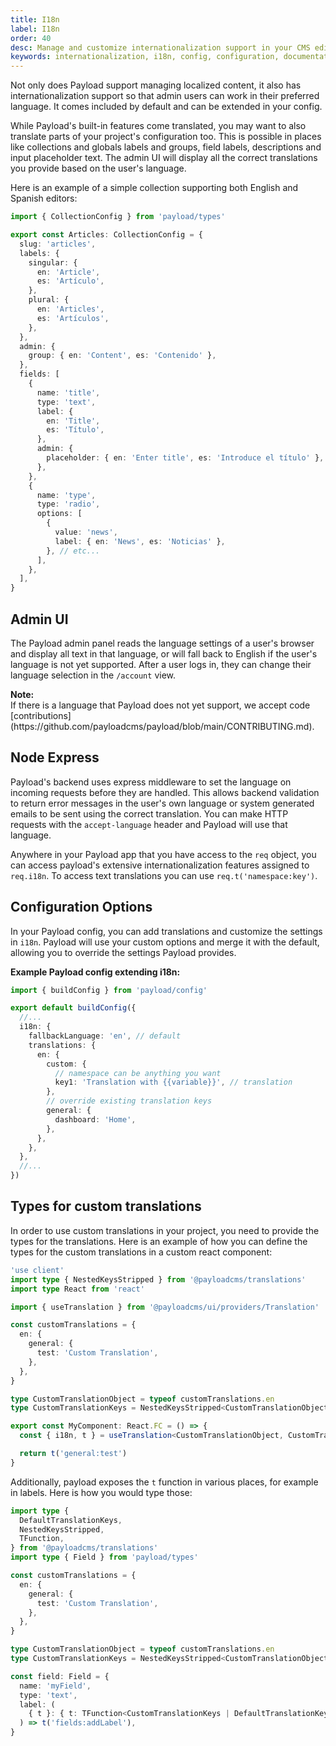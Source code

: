 ```yaml
---
title: I18n
label: I18n
order: 40
desc: Manage and customize internationalization support in your CMS editor experience
keywords: internationalization, i18n, config, configuration, documentation, Content Management System, cms, headless, javascript, node, react, express
---
```


Not only does Payload support managing localized content, it also has internationalization support so that admin users can work in their preferred language. It comes included by default and can be extended in your config.

While Payload's built-in features come translated, you may want to also translate parts of your project's configuration too. This is possible in places like collections and globals labels and groups, field labels, descriptions and input placeholder text. The admin UI will display all the correct translations you provide based on the user's language.

Here is an example of a simple collection supporting both English and Spanish editors:

```ts
import { CollectionConfig } from 'payload/types'

export const Articles: CollectionConfig = {
  slug: 'articles',
  labels: {
    singular: {
      en: 'Article',
      es: 'Artículo',
    },
    plural: {
      en: 'Articles',
      es: 'Artículos',
    },
  },
  admin: {
    group: { en: 'Content', es: 'Contenido' },
  },
  fields: [
    {
      name: 'title',
      type: 'text',
      label: {
        en: 'Title',
        es: 'Título',
      },
      admin: {
        placeholder: { en: 'Enter title', es: 'Introduce el título' },
      },
    },
    {
      name: 'type',
      type: 'radio',
      options: [
        {
          value: 'news',
          label: { en: 'News', es: 'Noticias' },
        }, // etc...
      ],
    },
  ],
}
```

## Admin UI

The Payload admin panel reads the language settings of a user's browser and display all text in that language, or will fall back to English if the user's language is not yet supported.
After a user logs in, they can change their language selection in the `/account` view.

<Banner>
  <strong>Note:</strong>
  <br />
  If there is a language that Payload does not yet support, we accept code
  [contributions](https://github.com/payloadcms/payload/blob/main/CONTRIBUTING.md).
</Banner>

## Node Express

Payload's backend uses express middleware to set the language on incoming requests before they are handled. This allows backend validation to return error messages in the user's own language or system generated emails to be sent using the correct translation. You can make HTTP requests with the `accept-language` header and Payload will use that language.

Anywhere in your Payload app that you have access to the `req` object, you can access payload's extensive internationalization features assigned to `req.i18n`. To access text translations you can use `req.t('namespace:key')`.

## Configuration Options

In your Payload config, you can add translations and customize the settings in `i18n`. Payload will use your custom options and merge it with the default, allowing you to override the settings Payload provides.

**Example Payload config extending i18n:**

```ts
import { buildConfig } from 'payload/config'

export default buildConfig({
  //...
  i18n: {
    fallbackLanguage: 'en', // default
    translations: {
      en: {
        custom: {
          // namespace can be anything you want
          key1: 'Translation with {{variable}}', // translation
        },
        // override existing translation keys
        general: {
          dashboard: 'Home',
        },
      },
    },
  },
  //...
})
```

## Types for custom translations

In order to use custom translations in your project, you need to provide the types for the translations. Here is an example of how you can define the types for the custom translations in a custom react component:

```ts
'use client'
import type { NestedKeysStripped } from '@payloadcms/translations'
import type React from 'react'

import { useTranslation } from '@payloadcms/ui/providers/Translation'

const customTranslations = {
  en: {
    general: {
      test: 'Custom Translation',
    },
  },
}

type CustomTranslationObject = typeof customTranslations.en
type CustomTranslationKeys = NestedKeysStripped<CustomTranslationObject>

export const MyComponent: React.FC = () => {
  const { i18n, t } = useTranslation<CustomTranslationObject, CustomTranslationKeys>() // These generics merge your custom translations with the default client translations

  return t('general:test')
}

```

Additionally, payload exposes the `t` function in various places, for example in labels. Here is how you would type those:

```ts
import type {
  DefaultTranslationKeys,
  NestedKeysStripped,
  TFunction,
} from '@payloadcms/translations'
import type { Field } from 'payload/types'

const customTranslations = {
  en: {
    general: {
      test: 'Custom Translation',
    },
  },
}

type CustomTranslationObject = typeof customTranslations.en
type CustomTranslationKeys = NestedKeysStripped<CustomTranslationObject>

const field: Field = {
  name: 'myField',
  type: 'text',
  label: (
    { t }: { t: TFunction<CustomTranslationKeys | DefaultTranslationKeys> }, // The generic passed to TFunction does not automatically merge the custom translations with the default translations. We need to merge them ourselves here
  ) => t('fields:addLabel'),
}
```

